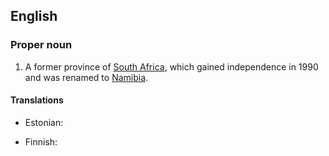 ==English==
{{wikipedia}}

===Proper noun===
{{en-proper noun}}

# {{context|historical}} A former province of [[South Africa]], which gained independence in 1990 and was renamed to [[Namibia]].

====Translations====
{{trans-top|former province of South Africa}}
* Estonian: {{t-|et|Edela-Aafrika}}
{{trans-mid}}
* Finnish: {{t-|fi|Lounais-Afrikka}}
{{trans-bottom}}